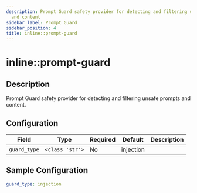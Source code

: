 ```yaml
---
description: Prompt Guard safety provider for detecting and filtering unsafe prompts
  and content
sidebar_label: Prompt Guard
sidebar_position: 4
title: inline::prompt-guard
---
```


# inline::prompt-guard

## Description

Prompt Guard safety provider for detecting and filtering unsafe prompts and content.

## Configuration

| Field | Type | Required | Default | Description |
|-------|------|----------|---------|-------------|
| `guard_type` | `<class 'str'>` | No | injection |  |

## Sample Configuration

```yaml
guard_type: injection
```
